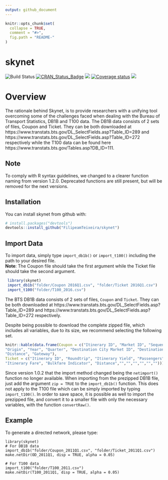```yaml
---
output: github_document
---
```


<!-- README.md is generated from README.Rmd. Please edit that file -->

```r
knitr::opts_chunk$set(
  collapse = TRUE,
  comment = "#>",
  fig.path = "README-"
)
```

# skynet

![Build Status](https://travis-ci.org/FilipeamTeixeira/skynet.svg?branch=master)
[![CRAN_Status_Badge](http://www.r-pkg.org/badges/version/skynet)](https://cran.r-project.org/package=skynet)
![](https://cranlogs.r-pkg.org/badges/skynet?color=brightgreen)
[![Coverage status](https://codecov.io/gh/FilipeamTeixeira/Skynet/branch/master/graph/badge.svg)](https://codecov.io/github/FilipeamTeixeira/Skynet?branch=master)
[![](https://badges.ropensci.org/214_status.svg)](https://github.com/ropensci/onboarding/issues/214)

# Overview

The rationale behind Skynet, is to provide researchers with a unifying tool overcoming some of the challenges faced when dealing with the Bureau of Transport Statistics, DB1B and T100 data. 
The DB1B data consists of 2 sets of files, Coupon and Ticket. They can be both downloaded at https://www.transtats.bts.gov/DL_SelectFields.asp?Table_ID=289 and https://www.transtats.bts.gov/DL_SelectFields.asp?Table_ID=272 respectively while the T100 data can be found here https://www.transtats.bts.gov/Tables.asp?DB_ID=111.

## Note

To comply with R syntax guidelines, we changed to a clearer function naming from version 1.2.0. Deprecated functions are still present, but will be removed for the next versions.

## Installation

You can install skynet from github with:

```r
# install.packages("devtools")
devtools::install_github("FilipeamTeixeira/skynet")
```

## Import Data

To import data, simply type `import_db1b()` or `import_t100()` including the path to your desired file.  
**Note**: The Coupon file should take the first argument while the Ticket file should take the second argument.
    
```r
 library(skynet)
 import_db1b("folder/Coupon 2016Q1.csv", "folder/Ticket 2016Q1.csv")
 import_t100("folder/T100_2016.csv")
```

The BTS DB1B data consists of 2 sets of files, `Coupon` and `Ticket`.
They can be both downloaded at https://www.transtats.bts.gov/DL_SelectFields.asp?Table_ID=289 and https://www.transtats.bts.gov/DL_SelectFields.asp?Table_ID=272 respectively.

Despite being possible to download the complete zipped file, which includes all variables, due to its size, we recommend selecting the following set. 


```r
knitr::kable(data.frame(Coupon = c("Itinerary ID", "Market ID", "Sequence Number", "Origin City Market ID",  
"Origin", "Year", "Quarter", "Destination City Market ID", "Destination", "Trip Break", "Operating Carrier", 
"Distance", "Gateway"),
Ticket = c("Itinerary ID", "Roundtrip", "Itinerary Yield", "Passengers",
"Itinerary Fare", "Bulkfare Indicator", "Distance","","","","","","")))
```

Since version 1.0.2 that the import method changed being the `netimport()` function no longer available.
When importing from the prezipped DB1B file, just add the argument `zip = TRUE` to the `import_db1b()` function. This does not apply to the T100 file which can be simply imported by typing `import_t100()`.
In order to save space, it is possible as well to import the prezipped file, and convert it to a smaller file with only the necessary variables, with the function `convertRaw()`. 


## Example

To generate a directed network, please type:

    library(skynet)
    # For DB1B data
    import_db1b("folder/Coupon_2011Q1.csv", "folder/Ticket_2011Q1.csv")
    make.netDir(OD_2011Q1, disp = TRUE, alpha = 0.05)

    # For T100 data
    import_t100("folder/T100_2011.csv")
    make.netDir(T100_2011Q1, disp = TRUE, alpha = 0.05)



